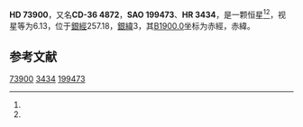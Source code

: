 {{Starbox begin
| name = HD 73900
}}
{{Starbox observe
| epoch = [[J2000.0|J2000.0]]
| constell = {{星座名待查}}<ref name=SIMBAD>{{cite web
 | url=http://simbad.u-strasbg.fr/simbad/sim-id?Ident=HR+3434
 | title =Pulsating variable Star
 | publisher=Centre de Données astronomiques de Strasbourg
 | work=SIMBAD
 | accessdate=2012-07-13}}</ref><ref name=DATA>{{cite web
 | url=http://vizier.u-strasbg.fr/viz-bin/VizieR-5?-out.add=.&-source=5050&-corr=PK=HR&-out.max=9999&HR=3434
 | title=VizieR Detailed Page
 | accessdate=2012-07-13
 | archive-date=2016-03-04
 | archive-url=https://web.archive.org/web/20160304211254/http://vizier.u-strasbg.fr/viz-bin/VizieR-5?-out.add=.&-source=5050&-corr=PK=HR&-out.max=9999&HR=3434
 | dead-url=no
 }}</ref>
| 星官 = 
| ra = {{RA|8|39|22.1}}<ref name=SIMBAD /><ref name=DATA />
| dec = {{DEC|-36|36|25}}<ref name=SIMBAD /><ref name=DATA />
| appmag_v = 6.13<ref name=SIMBAD /><ref name=DATA />
}}
{{Starbox character
| class = F1IV<ref name=SIMBAD /><ref name=DATA />
| b-v = 0.42<ref name=SIMBAD /><ref name=DATA />
| u-b = <ref name=SIMBAD /><ref name=DATA />
| r-i = <ref name=SIMBAD /><ref name=DATA />
| variable = 
}}
{{Starbox astrometry
| radial_v = 
| prop_mo_ra = 9
| parallax = 0.024
| p_error =
}}
{{Starbox catalog
| names =CD-36 4872，[[SAO星表|SAO]] 199473，[[HD星表|HD]] 73900，[[HR星表|HR]] 3434}}
{{Starbox reference |Simbad=HR+3434}}
{{Starbox end}}

'''HD 73900'''，又名'''CD-36 4872'''，'''SAO 199473'''、'''HR 3434'''，是一颗恒星<ref name=SIMBAD /><ref name=DATA />，视星等为6.13，位于[[銀道座標系|銀經]]257.18，[[銀道座標系|銀緯]]3，其[[B1900.0|B1900.0]]坐标为赤經{{RA|8|35|32.4}}，赤緯{{DEC|-36|3|18}}。

== 参考文献 ==
{{reflist}}

{{star-stub}}

[[Category:HD和HDE天體|73900]]
[[Category:HR天體|3434]]
[[Category:SAO天體|199473]]